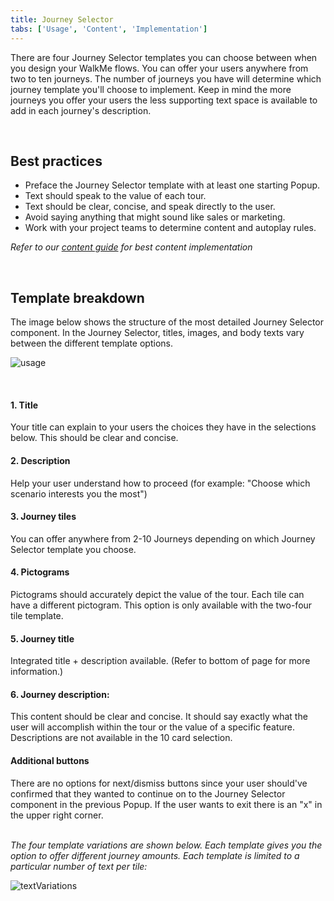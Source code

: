 ```yaml
---
title: Journey Selector
tabs: ['Usage', 'Content', 'Implementation']
---
```


<PageDescription>

  There are four Journey Selector templates you can choose between when you design your WalkMe flows. You can offer your users anywhere from two to ten journeys. The number of journeys you have will determine which journey template you'll choose to implement. Keep in mind the more journeys you offer your users the less supporting text space is available to add in each journey's description.

</PageDescription>

<br />

## Best practices
- Preface the Journey Selector template with at least one starting Popup.
- Text should speak to the value of each tour. 
- Text should be clear, concise, and speak directly to the user. 
- Avoid saying anything that might sound like sales or marketing.
- Work with your project teams to determine content and autoplay rules.

_Refer to our [content guide](../../content/overview/overview) for best content implementation_

<br />


## Template breakdown

The image below shows the structure of the most detailed Journey Selector component. In the Journey Selector, titles, images, and body texts vary between the different template options.  

<Row>
  <Column colLg={8}>

![usage](/images/journeySelector_annotated.png)

  </Column>
</Row>

<br />

#### 1. Title
Your title can explain to your users the choices they have in the selections below. This should be clear and concise. 


#### 2. Description
Help your user understand how to proceed (for example: "Choose which scenario interests you the most")


#### 3. Journey tiles
You can offer anywhere from 2-10 Journeys depending on which Journey Selector template you choose.


#### 4. Pictograms
Pictograms should accurately depict the value of the tour. Each tile can have a different pictogram. This option is only available with the two-four tile template.


#### 5. Journey title
Integrated title + description available. (Refer to bottom of page for more information.)


#### 6. Journey description: 
This content should be clear and concise. It should say exactly what the user will accomplish within the tour or the value of a specific feature. Descriptions are not available in the 10 card selection. 


#### Additional buttons 
There are no options for next/dismiss buttons since your user should've confirmed that they wanted to continue on to the Journey Selector component in the previous Popup. If the user wants to exit there is an "x" in the upper right corner. 
<br />
<br />


_The four template variations are shown below. Each template gives you the option to offer different journey amounts. Each template is limited to a particular number of text per tile:_

![textVariations](/images/journeySelector_textVariations.png)